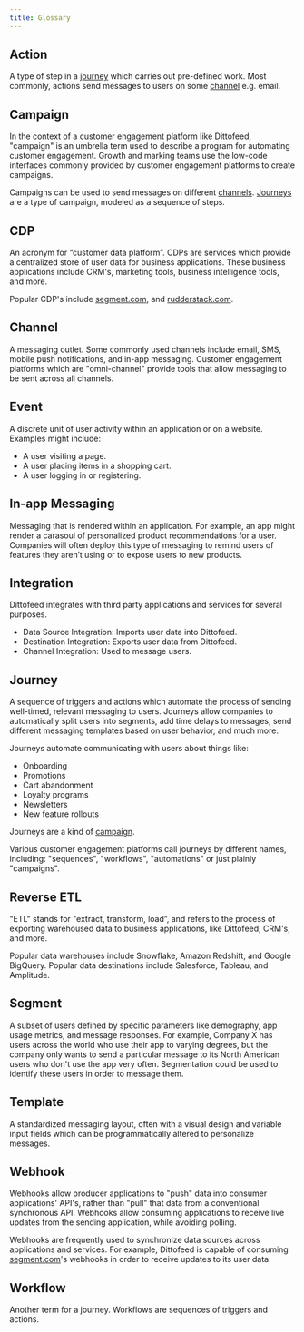 ```yaml
---
title: Glossary
---
```


## Action

A type of step in a [journey](#journey) which carries out pre-defined work. Most commonly, actions send messages to users on some [channel](#channel) e.g. email.

## Campaign

In the context of a customer engagement platform like Dittofeed, "campaign" is an umbrella term used to describe a program for automating customer engagement. Growth and marking teams use the low-code interfaces commonly provided by customer engagement platforms to create campaigns.

Campaigns can be used to send messages on different [channels](#channel). [Journeys](#journey) are a type of campaign, modeled as a sequence of steps.

## CDP

An acronym for “customer data platform”. CDPs are services which provide a centralized store of user data for business applications. These business applications include CRM's, marketing tools, business intelligence tools, and more.

Popular CDP's include [segment.com](segment.com), and [rudderstack.com](rudderstack.com).

## Channel

A messaging outlet. Some commonly used channels include email, SMS, mobile push notifications, and in-app messaging. Customer engagement platforms which are "omni-channel" provide tools that allow messaging to be sent across all channels.

## Event

A discrete unit of user activity within an application or on a website. Examples might include:

- A user visiting a page.
- A user placing items in a shopping cart.
- A user logging in or registering.

## In-app Messaging

Messaging that is rendered within an application. For example, an app might render a carasoul of personalized product recommendations for a user. Companies will often deploy this type of messaging to remind users of features they aren’t using or to expose users to new products.

## Integration

Dittofeed integrates with third party applications and services for several purposes.

* Data Source Integration: Imports user data into Dittofeed.
* Destination Integration: Exports user data from Dittofeed.
* Channel Integration: Used to message users.

## Journey

A sequence of triggers and actions which automate the process of sending well-timed, relevant messaging to users. Journeys allow companies to automatically split users into segments, add time delays to messages, send different messaging templates based on user behavior, and much more.

Journeys automate communicating with users about things like:

* Onboarding
* Promotions
* Cart abandonment
* Loyalty programs
* Newsletters
* New feature rollouts

Journeys are a kind of [campaign](#campaign).

Various customer engagement platforms call journeys by different names, including: "sequences", "workflows", "automations" or just plainly "campaigns".

## Reverse ETL

"ETL" stands for "extract, transform, load”, and refers to the process of exporting warehoused data to business applications, like Dittofeed, CRM's, and more.

Popular data warehouses include Snowflake, Amazon Redshift, and Google BigQuery. Popular data destinations include Salesforce, Tableau, and Amplitude.

## Segment

A subset of users defined by specific parameters like demography, app usage metrics, and message responses. For example, Company X has users across the world who use their app to varying degrees, but the company only wants to send a particular message to its North American users who don't use the app very often. Segmentation could be used to identify these users in order to message them.

## Template

A standardized messaging layout, often with a visual design and variable input fields which can be programmatically altered to personalize messages.

## Webhook

Webhooks allow producer applications to "push" data into consumer applications' API's, rather than "pull" that data from a conventional synchronous API. Webhooks allow consuming applications to receive live updates from the sending application, while avoiding polling.

Webhooks are frequently used to synchronize data sources across applications and services. For example, Dittofeed is capable of consuming [segment.com](segment.com)'s webhooks in order to receive updates to its user data.

## Workflow

Another term for a journey. Workflows are sequences of triggers and actions.
